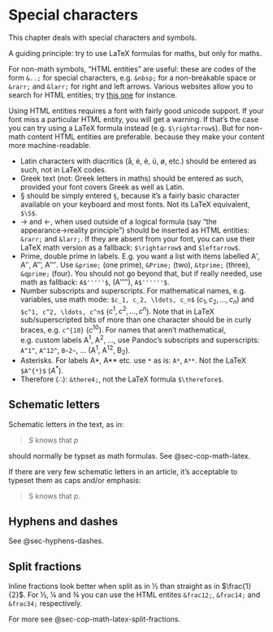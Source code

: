 # Special characters {#sec-cop-inlines-elements-symbols}

This chapter deals with special characters and symbols. 

A guiding principle: try to use LaTeX formulas for maths, but only for maths.

For non-math symbols, "HTML entities" are useful: these are codes of the 
form `&..;` for
special characters, e.g. `&nbsp;` for a non-breakable space or
`&rarr;` and `&larr;` for right and left arrows. Various websites allow
you to search for HTML entities; try 
[this one](https://unicode-table.com/en/html-entities/) for instance.

Using HTML entities requires a font with fairly good unicode support. 
If your font miss a particular HTML entity, you will get a warning. 
If that's the case you can try using a LaTeX formula instead 
(e.g. `$\rightarrow$`). But for non-math content HTML entities are
preferable. because they make your content more machine-readable.

* Latin characters with diacritics (å, é, è, ü, ø, etc.) should be entered as
  such, not in LaTeX codes.
* Greek text (not: Greek letters in maths) should be
  entered as such, provided your font covers Greek as well as Latin.
* § should be simply entered `§`, because it's a fairly basic character
    available on your keyboard and most fonts. Not its LaTeX equivalent, `$\S$`.
* &rarr; and &larr;, when used outside of a logical formula (say "the
    appearance&rarr;reality principle") should be inserted as HTML
    entities: `&rarr;` and `&larr;`. If they are absent from your 
    font, you can use their LaTeX math version as a fallback: 
    `$\rightarrow$` and `$leftarrow$`.
* Prime, double prime in labels. E.g. you want a list with items labelled
  A&prime;, A&Prime;, A&tprime;, A&qprime;. Use `&prime;` (one prime), 
  `&Prime;` (two), `&tprime;` (three), `&qprime;` (four). You should not 
  go beyond that, but if really needed, use math as fallback: `A$'''''$`,
  (A$'''''$), `A$''''''$`.
* Number subscripts and superscripts. For mathematical names, e.g. 
  variables, use math mode: `$c_1, c_2, \ldots, c_n$` ($c_1, c_2, \ldots, c_n$)
  and `$c^1, c^2, \ldots, c^n$` ($c^1, c^2, \ldots, c^n$). Note that 
  in LaTeX sub/superscripted bits of more than one character should be in 
  curly braces, e.g. `c^{10}` ($c^{10}$). For names that aren't mathematical,
  e.g. custom labels A^1^, A^2^, ..., use Pandoc's subscripts and
  superscripts: `A^1^`, `A^12^`, `B~2~`, ... (A^1^, A^12^, B~2~).
* Asterisks. For labels A*, A** etc. use `*` as is: `A*`, `A**`. Not
  the LaTeX `$A^{*}$` ($A^{*}$). 
* Therefore (&there4;): `&there4;`, not the LaTeX formula `$\therefore$`.

## Schematic letters

Schematic letters in the text, as in:

> $S$ knows that $p$

\noindent should normally be typset as math formulas. See @sec-cop-math-latex.

If there are very few schematic letters in an article, it's acceptable to 
typeset them as caps and/or emphasis:

> S knows that *p*. 

## Hyphens and dashes

See @sec-hyphens-dashes.

## Split fractions

Inline fractions look better when split as in &frac12; than straight as in $\frac{1}{2}$. For &frac12;, &frac14; and &frac34; you can use the HTML entites `&frac12;`, `&frac14;` and `&frac34;` respectively.

For more see @sec-cop-math-latex-split-fractions.

